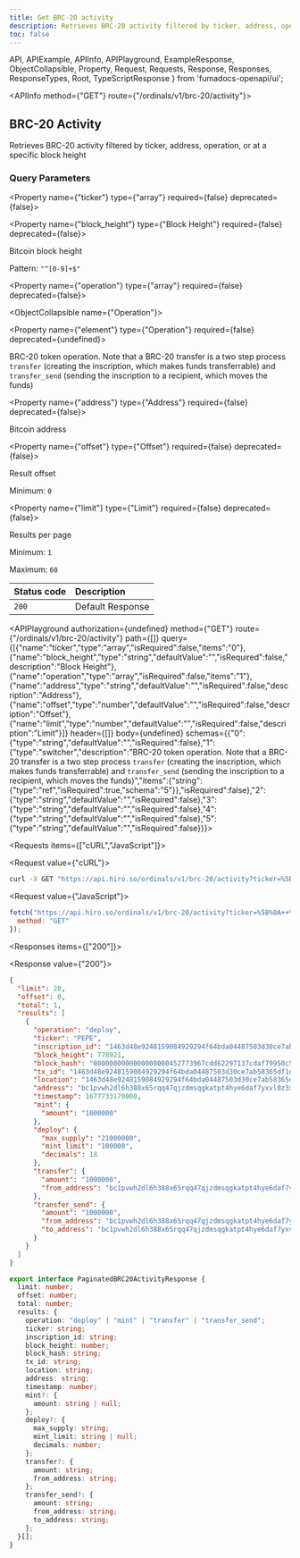 ```yaml
---
title: Get BRC-20 activity
description: Retrieves BRC-20 activity filtered by ticker, address, operation, or block height.
toc: false
---
```


  API,
  APIExample,
  APIInfo,
  APIPlayground,
  ExampleResponse,
  ObjectCollapsible,
  Property,
  Request,
  Requests,
  Response,
  Responses,
  ResponseTypes,
  Root,
  TypeScriptResponse
} from 'fumadocs-openapi/ui';

<Root baseUrl="https://api.hiro.so">

<API>

<APIInfo method={"GET"} route={"/ordinals/v1/brc-20/activity"}>

## BRC-20 Activity

Retrieves BRC-20 activity filtered by ticker, address, operation, or at a specific block height

### Query Parameters

<Property name={"ticker"} type={"array<string>"} required={false} deprecated={false}>

</Property>

<Property name={"block_height"} type={"Block Height"} required={false} deprecated={false}>

Bitcoin block height

<span>Pattern: `"^[0-9]+$"`</span>

</Property>

<Property name={"operation"} type={"array<Operation>"} required={false} deprecated={false}>

<ObjectCollapsible name={"Operation"}>

<Property name={"element"} type={"Operation"} required={false} deprecated={undefined}>

BRC-20 token operation. Note that a BRC-20 transfer is a two step process `transfer` (creating the inscription, which makes funds transferrable) and `transfer_send` (sending the inscription to a recipient, which moves the funds)

</Property>

</ObjectCollapsible>

</Property>

<Property name={"address"} type={"Address"} required={false} deprecated={false}>

Bitcoin address

</Property>

<Property name={"offset"} type={"Offset"} required={false} deprecated={false}>

Result offset

<span>Minimum: `0`</span>

</Property>

<Property name={"limit"} type={"Limit"} required={false} deprecated={false}>

Results per page

<span>Minimum: `1`</span>

<span>Maximum: `60`</span>

</Property>

| Status code | Description |
| :------ | :------ |
| `200` | Default Response |

<APIPlayground authorization={undefined} method={"GET"} route={"/ordinals/v1/brc-20/activity"} path={[]} query={[{"name":"ticker","type":"array","isRequired":false,"items":"0"},{"name":"block_height","type":"string","defaultValue":"","isRequired":false,"description":"Block Height"},{"name":"operation","type":"array","isRequired":false,"items":"1"},{"name":"address","type":"string","defaultValue":"","isRequired":false,"description":"Address"},{"name":"offset","type":"number","defaultValue":"","isRequired":false,"description":"Offset"},{"name":"limit","type":"number","defaultValue":"","isRequired":false,"description":"Limit"}]} header={[]} body={undefined} schemas={{"0":{"type":"string","defaultValue":"","isRequired":false},"1":{"type":"switcher","description":"BRC-20 token operation. Note that a BRC-20 transfer is a two step process `transfer` (creating the inscription, which makes funds transferrable) and `transfer_send` (sending the inscription to a recipient, which moves the funds)","items":{"string":{"type":"ref","isRequired":true,"schema":"5"}},"isRequired":false},"2":{"type":"string","defaultValue":"","isRequired":false},"3":{"type":"string","defaultValue":"","isRequired":false},"4":{"type":"string","defaultValue":"","isRequired":false},"5":{"type":"string","defaultValue":"","isRequired":false}}}>

</APIPlayground>

</APIInfo>

<APIExample>

<Requests items={["cURL","JavaScript"]}>

<Request value={"cURL"}>

```bash
curl -X GET "https://api.hiro.so/ordinals/v1/brc-20/activity?ticker=%5B%0A++%22string%22%0A%5D&block_height=string&operation=%5B%0A++%22deploy%22%0A%5D&address=string&offset=0&limit=1"
```

</Request>

<Request value={"JavaScript"}>

```js
fetch("https://api.hiro.so/ordinals/v1/brc-20/activity?ticker=%5B%0A++%22string%22%0A%5D&block_height=string&operation=%5B%0A++%22deploy%22%0A%5D&address=string&offset=0&limit=1", {
  method: "GET"
});
```

</Request>

</Requests>

<Responses items={["200"]}>

<Response value={"200"}>

<ResponseTypes>

<ExampleResponse>

```json
{
  "limit": 20,
  "offset": 0,
  "total": 1,
  "results": [
    {
      "operation": "deploy",
      "ticker": "PEPE",
      "inscription_id": "1463d48e9248159084929294f64bda04487503d30ce7ab58365df1dc6fd58218i0",
      "block_height": 778921,
      "block_hash": "0000000000000000000452773967cdd62297137cdaf79950c5e8bb0c62075133",
      "tx_id": "1463d48e9248159084929294f64bda04487503d30ce7ab58365df1dc6fd58218",
      "location": "1463d48e9248159084929294f64bda04487503d30ce7ab58365df1dc6fd58218:0:0",
      "address": "bc1pvwh2dl6h388x65rqq47qjzdmsqgkatpt4hye6daf7yxvl0z3xjgq247aq8",
      "timestamp": 1677733170000,
      "mint": {
        "amount": "1000000"
      },
      "deploy": {
        "max_supply": "21000000",
        "mint_limit": "100000",
        "decimals": 18
      },
      "transfer": {
        "amount": "1000000",
        "from_address": "bc1pvwh2dl6h388x65rqq47qjzdmsqgkatpt4hye6daf7yxvl0z3xjgq247aq8"
      },
      "transfer_send": {
        "amount": "1000000",
        "from_address": "bc1pvwh2dl6h388x65rqq47qjzdmsqgkatpt4hye6daf7yxvl0z3xjgq247aq8",
        "to_address": "bc1pvwh2dl6h388x65rqq47qjzdmsqgkatpt4hye6daf7yxvl0z3xjgq247aq8"
      }
    }
  ]
}
```

</ExampleResponse>

<TypeScriptResponse>

```ts
export interface PaginatedBRC20ActivityResponse {
  limit: number;
  offset: number;
  total: number;
  results: {
    operation: "deploy" | "mint" | "transfer" | "transfer_send";
    ticker: string;
    inscription_id: string;
    block_height: number;
    block_hash: string;
    tx_id: string;
    location: string;
    address: string;
    timestamp: number;
    mint?: {
      amount: string | null;
    };
    deploy?: {
      max_supply: string;
      mint_limit: string | null;
      decimals: number;
    };
    transfer?: {
      amount: string;
      from_address: string;
    };
    transfer_send?: {
      amount: string;
      from_address: string;
      to_address: string;
    };
  }[];
}
```

</TypeScriptResponse>

</ResponseTypes>

</Response>

</Responses>

</APIExample>

</API>

</Root>

